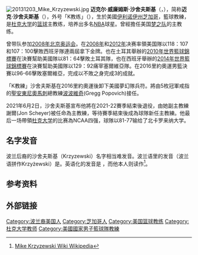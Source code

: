 {{NoteTA|G1=NBA}}
{{Infobox college coach
| name               = Mike Krzyzewski
| image              = Mike Krzyzewski in 2011 (cropped).jpg
| caption            = 2011 時的沙舍夫斯基
| birth_date         = {{Birth date and age|1947|2|13}}
| birth_place        = [[芝加哥|芝加哥, 伊利诺伊州]]
| player_sport1      = 籃球
| player_years1      = 1966–1969
| player_team1       = [[Army_Black_Knights_men's_basketball|Army]]
| player_positions   = [[控球後衛|控球後衛]], [[得分後衛|得分後衛]]
| coach_years2       = 1974–1975
| coach_team2        = [[1974–75_Indiana_Hoosiers_men's_basketball_team|Indiana]] (assistant)
| coach_years3       = 1975–1980
| coach_team3        = [[Army_Black_Knights_men's_basketball|Army]]
| coach_years4       = 1980–<!-- LEAVE AS PRESENT until after the season -->2022
| coach_team4        = [[Duke_Blue_Devils_men's_basketball|Duke]]
| overall_record     = 1,202–368 ({{winpct|1202|368|}})
| tournament_record  = 101–30 ([[NCAA_Division_I_Men's_Basketball_Tournament|NCAA Division I]])<br>2–2 ([[National_Invitation_Tournament|NIT]])<br>65–22 ([[ACC_Men's_Basketball_Tournament|ACC]])
| championships      = {{Plainlist|
* 5 [[List_of_NCAA_Division_I_men's_basketball_champions|NCAA <!-- Division I-->Tournament]] ([[1991_NCAA_Division_I_Men's_Basketball_Championship_Game|1991]], [[1992_NCAA_Division_I_Men's_Basketball_Championship_Game|1992]], [[2001_NCAA_Division_I_Men's_Basketball_Championship_Game|2001]], [[2010_NCAA_Division_I_Men's_Basketball_Championship_Game|2010]], [[2015_NCAA_Division_I_Men's_Basketball_Championship_Game|2015]]) 
* 13 [[List_of_NCAA_Division_I_Men's_Basketball_Tournament_Final_Four_appearances_by_coach|NCAA Regional – Final Four]] (1986, 1988–1992, 1994, 1999, 2001, 2004, 2010, 2015, 2022) 
* 15 [[ACC_Men's_Basketball_Tournament|ACC Tournament]] (1986, 1988, 1992, 1999–2003, 2005, 2006, 2009–2011, 2017, 2019)
* 13 [[Atlantic_Coast_Conference|ACC]] regular season (1986, 1991, 1992, 1994, 1997–2001, 2004, 2006, 2010, 2022)
}}
| awards             = {{Plainlist|
* 3× [[Naismith_College_Coach_of_the_Year|Naismith College Coach of the Year]] (1989, 1992, 1999)
* [[NABC_Coach_of_the_Year|NABC Coach of the Year]] (1991)
* [[Clair_Bee_Coach_of_the_Year_Award|Clair Bee Coach of the Year]] (2004)
* [[UPI_College_Basketball_Coach_of_the_Year|UPI Coach of the Year]] (1986)
* 5× [[Atlantic_Coast_Conference_Men's_Basketball_Coach_of_the_Year|ACC Coach of the Year]] (1984, 1986, 1997, 1999, 2000)
}}
| coaching_records   = 
| BASKHOF_year       = 2001
| BASKHOF_id         = mike-krzyzewski
| CBBASKHOF_year     = 2006
| medaltemplates     = {{MedalSport|Head coach for {{bk|USA}}}}
{{MedalSport|[[United_States_men's_national_basketball_team|men's national basketball team]]}}
{{MedalCompetition|[[Basketball_at_the_Summer_Olympics|Olympic Games]]}}
{{MedalGold|[[2008_Summer_Olympics|2008 Beijing]]|[[2008_United_States_men's_Olympic_basketball_team|Team]]}}
{{MedalGold|[[2012_Summer_Olympics|2012 London]]|[[2012_United_States_men's_Olympic_basketball_team|Team]]}}
{{MedalGold|[[2016_Summer_Olympics|2016 Rio de Janeiro]]|[[2016_United_States_men's_Olympic_basketball_team|Team]]}}
{{MedalCompetition|[[FIBA_World_Championship|FIBA World Championship]]}}
{{MedalGold|[[2010_FIBA_World_Championship|2010 Turkey]]|[[2010_United_States_men's_FIBA_World_Championship_team|Team]]}}
{{MedalGold|[[2014_FIBA_Basketball_World_Cup|2014 Spain]]|[[2014_United_States_FIBA_Basketball_World_Cup_team|Team]]}}
{{MedalBronze|[[1990_FIBA_World_Championship|1990 Argentina]]|}}
{{MedalBronze|[[2006_FIBA_World_Championship|2006 Japan]]|}}
{{MedalCompetition|[[FIBA_Americas_Championship|FIBA Americas Championship]]}}
{{MedalGold|[[2007_FIBA_Americas_Championship|2007 Las Vegas]]|}}
{{MedalSport|Assistant Coach for {{bk|USA}}}}
{{MedalSport|[[United_States_men's_national_basketball_team|men's national basketball team]]}}
{{MedalCompetition|[[Basketball_at_the_Summer_Olympics|Olympic Games]]}}
{{MedalGold|[[1984_Summer_Olympics|1984 Los Angeles]]|[[1984_United_States_men's_Olympic_basketball_team|Team]]}}
{{MedalGold|[[1992_Summer_Olympics|1992 Barcelona]]|[[1992_United_States_men's_Olympic_basketball_team|Team]]}}
{{MedalCompetition|[[FIBA_Americas_Championship|FIBA Americas Championship]]}}
{{MedalGold|[[1992_FIBA_Americas_Championship|1992 Portland]]|}}
}}
[[File:20131203_Mike_Krzyzewski.jpg|thumb]]
'''迈克尔·威廉姆斯·沙舍夫斯基'''（{{lang|en|'''Michael William Krzyzewski'''}}，{{bd|1947年|2月13日|||}}），简称'''迈克·沙舍夫斯基'''（{{lang|en|Mike Krzyzewski}}），外号「K教练」（{{lang|en|'''Coach K'''}}），生於美國[[伊利诺伊州|伊利诺伊州]][[芝加哥|芝加哥]]，籃球教練，是[[杜克大学|杜克大学]]的[[篮球|篮球]]主教练，培养出多名[[國家籃球協會|NBA]]球星。曾經擔任美国[[梦之队|梦之队]]的主教练。

曾带队参加[[2008年北京奥运会|2008年北京奥运会]]。在[[2008年夏季奧林匹克運動會|2008年]]和[[2012年夏季奧林匹克運動會|2012年]]决赛率領美国隊以118：107和107：100擊敗西班牙隊連兩屆拿下金牌。也在土耳其舉辦的[[2010年世界籃球錦標賽|2010年世界籃球錦標賽]]在決賽幫助美國隊以81：64擊敗土耳其隊，也在西班牙舉辦的[[2014年世界籃球錦標賽|2014年世界籃球錦標賽]]在決賽幫助美國隊以129：92痛宰塞爾維亞隊。在2016里約奧運男籃決賽以96-66擊敗塞爾維亞，完成以不敗之身完成3的成就。

「K教練」沙舍夫斯基在2016里約奧運後卸下美國夢幻隊兵符。將由5枚冠軍戒指的[[聖安東尼奧馬刺|聖安東尼奧馬刺]]總教練[[格雷格·波波維奇|波波維奇]](Gregg Popovich)接任。

2021年6月2日，沙舍夫斯基宣布他將在2021-22賽季結束後退役，由她副主教練謝爾(Jon Scheyer)被任命為主教練，等待賽季結束後成為球隊新任主教練。他最后一场帶領[[杜克大学|杜克大学]]的比赛為NCAA四强，球隊以81-77输给了北卡罗来纳大学。

== 名字发音 ==
波兰后裔的沙舍夫斯基（Krzyzewski）名字相当难发音。波兰语里的发音（波兰语拼作Krzyżewski）是{{IPA-pl|kʂɨˈʐɛfskʲi}}。英语化的发音是 {{IPA-en|ʃə'ʃɛfski}}，而他本人则读作{{IPA-en|ʒəˈʒɛvski}}<ref name="读音">[http://www.newsunited.com/mike-krzyzewski/wikipedia/ Mike Krzyzewski Wiki Wikipedia]</ref>。

== 参考资料 ==
{{Reflist|25em}}

== 外部链接 ==
{{commonscat|Mike Krzyzewski}}

{{约翰·R·伍登传奇教练奖}}
{{运动画刊年度最佳体育人物}}
{{Duke University}}
{{1990年男篮世锦赛美国队阵容}}
{{2006年男篮世锦赛美国队阵容}}
{{2008年夏季奧運會美國男子籃球陣容}}
{{2010年男篮世锦赛美国队阵容}}
{{2012年夏季奧運會美國男子籃球陣容}}
{{2014年男篮世界杯美国队阵容}}
{{2016年夏季奧運會美國男子籃球陣容}}

{{Authority control}}
{{DEFAULTSORT:Krzyzewski}}
[[Category:波兰裔美国人|Category:波兰裔美国人]]
[[Category:芝加哥人|Category:芝加哥人]]
[[Category:美国篮球教练|Category:美国篮球教练]]
[[Category:杜克大学教师|Category:杜克大学教师]]
[[Category:美國國家男子籃球隊教練|Category:美國國家男子籃球隊教練]]